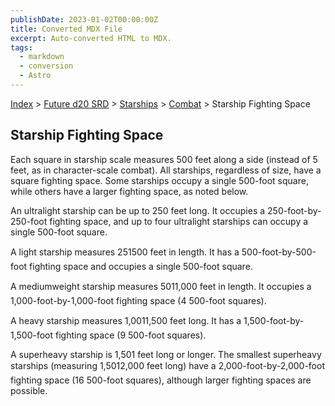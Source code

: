 ```yaml
---
publishDate: 2023-01-02T00:00:00Z
title: Converted MDX File
excerpt: Auto-converted HTML to MDX.
tags:
  - markdown
  - conversion
  - Astro
---
```






[Index](-index) > [Future d20 SRD](future-d20-srd-index) > [Starships](future-d20-srd-starships-index) > [Combat](future-d20-srd-starships-combat-index) > Starship Fighting Space




## Starship Fighting Space


Each square in starship scale measures 500 feet along a side (instead of 5 feet, as in character-scale combat). All starships, regardless of size, have a square fighting space. Some starships occupy a single 500-foot square, while others have a larger fighting space, as noted below.


An ultralight starship can be up to 250 feet long. It occupies a 250-foot-by-250-foot fighting space, and up to four ultralight starships can occupy a single 500-foot square.


A light starship measures 251500 feet in length. It has a 500-foot-by-500-foot fighting space and occupies a single 500-foot square.


A mediumweight starship measures 5011,000 feet in length. It occupies a 1,000-foot-by-1,000-foot fighting space (4 500-foot squares).


A heavy starship measures 1,0011,500 feet long. It has a 1,500-foot-by-1,500-foot fighting space (9 500-foot squares).


A superheavy starship is 1,501 feet long or longer. The smallest superheavy starships (measuring 1,5012,000 feet long) have a 2,000-foot-by-2,000-foot fighting space (16 500-foot squares), although larger fighting spaces are possible.



